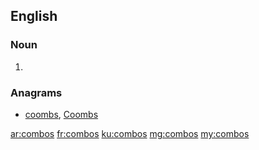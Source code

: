 ==English==

===Noun===
{{head|en}}

# {{plural of|combo}}

===Anagrams===
* [[coombs#English|coombs]], [[Coombs#English|Coombs]]

[[ar:combos]]
[[fr:combos]]
[[ku:combos]]
[[mg:combos]]
[[my:combos]]
